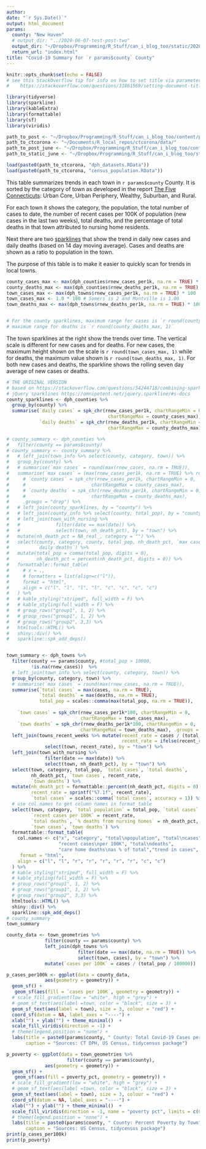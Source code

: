 ```yaml
---
author: 
date: "`r Sys.Date()`"
output: html_document
params: 
  county: "New Haven"
  # output_dir: "../2020-06-07-test-post-two"
  output_dir: "~/Dropbox/Programming/R_Stuff/can_i_blog_too/static/2020-06-22-tracking-covid-19-in-connecticut"
  return_url: "index.html"
title: "Covid-19 Summary for `r params$county` County"
---
```


```r
knitr::opts_chunk$set(echo = FALSE)
# see this StackOverflow tip for info on how to set title via parameter:
#    https://stackoverflow.com/questions/31861569/setting-document-title-in-rmarkdown-from-parameters
```
```r
library(tidyverse)
library(sparkline)
library(kableExtra)
library(formattable)
library(sf)
library(viridis)
```
```r
path_to_post <- "~/Dropbox/Programming/R_Stuff/can_i_blog_too/content/post/2020-03-29-covid19-cases-in-connecticut/"
path_to_ctcorona <- "~/Documents/R_local_repos/ctcorona/data/"
path_to_post_june <- "~/Dropbox/Programming/R_Stuff/can_i_blog_too/content/post/2020-06-22-tracking-covid-19-in-connecticut/"
path_to_static_june <- "~/Dropbox/Programming/R_Stuff/can_i_blog_too/static/post/2020-06-22-tracking-covid-19-in-connecticut/"

load(paste0(path_to_ctcorona, "dph_datasets.RData"))
load(paste0(path_to_ctcorona, "census_population.RData"))
```

This table summarizes trends in each town in `r params$county` County. 
It is sorted by the category of town as
developed in the report [The Five Connecticuts](https://ctdatahaven.org/sites/ctdatahaven/files/UConnCPR%20Changing%20Demographics-5%20CTs%202004.pdf):
Urban Core, Urban Periphery, Wealthy, Suburban, and Rural.

For each town it shows the category, the population, 
the total number of cases to date, the number of recent cases per
100K of population (new cases in the last two weeks), total deaths, and the percentage of total deaths
in that town
attributed to nursing home residents.

Next there are two [sparklines](https://en.wikipedia.org/wiki/Sparkline)
that show the trend in daily new cases and daily deaths (based on 
14 day moving average). Cases and deaths are shown as a ratio to population
in the town. 

The purpose of this table is to make it easier to quickly scan
for trends in local towns.

```r
county_cases_max <- max(dph_counties$rnew_cases_per1k, na.rm = TRUE) * 100
county_deaths_max <- max(dph_counties$rnew_deaths_per1k, na.rm = TRUE) * 100
town_cases_max <- max(dph_towns$rnew_cases_per1k, na.rm = TRUE) * 100
town_cases_max <- 1.0 * 100 # Somers is 2 and Montville is 1.06 
town_deaths_max <- max(dph_towns$rnew_deaths_per1k, na.rm = TRUE) * 100


# For the county sparklines, maximum range for cases is `r round(county_cases_max,1)`
# maximum range for deaths is `r round(county_deaths_max, 1)`
```

The town sparklines at the right show the trends over time.
The vertical scale is different for new cases and for deaths.
For new cases, the maximum height shown on the scale is `r round(town_cases_max, 1)` while 
for deaths, the maximum value shown is `r round(town_deaths_max, 1)`. For both new cases and
deaths, the sparkline shows the rolling seven day average of new cases or deaths. 



```r
# THE ORIGINAL VERSION
# based on https://stackoverflow.com/questions/54244718/combining-sparkline-in-kableextra-table
# jQuery sparklines https://omnipotent.net/jquery.sparkline/#s-docs
county_sparklines <- dph_counties %>% 
  group_by(county) %>% 
  summarise(`daily cases` = spk_chr(rnew_cases_per1k, chartRangeMin = 0,
                                     chartRangeMax = county_cases_max),
            `daily deaths` = spk_chr(rnew_deaths_per1k, chartRangeMin = 0,
                                     chartRangeMax = county_deaths_max), .groups = "drop")

# county_summary <- dph_counties %>% 
#   filter(county == params$county)
# county_summary <- county_summary %>% 
#   # left_join(town_info %>% select(county, category, town)) %>% 
#   group_by(county) %>% 
#   # summarise(`max cases` = round(max(rnew_cases, na.rm = TRUE)),
#   summarise(`max cases` = (max(rnew_cases_per1k, na.rm = TRUE) %>% round(4)),
#     # `county cases` = spk_chr(rnew_cases_per1k, chartRangeMin = 0, 
#     #                        chartRangeMax = county_cases_max),
#     # `county deaths` = spk_chr(rnew_deaths_per1k, chartRangeMin = 0, 
#     #                        chartRangeMax = county_deaths_max), 
#     .groups = "drop") %>% 
#   # left_join(county_sparklines, by = "county") %>% 
#   # left_join(county_info %>% select(county, total_pop), by = "county") %>% 
#   # left_join(town_with_nursing %>% 
#   #             filter(date == max(date)) %>% 
#   #             select(town, nh_death_pct), by = "town") %>% 
#   mutate(nh_death_pct = NA_real_, category = "") %>% 
#   select(county, category, county, total_pop, nh_death_pct, `max cases`, `daily cases`,
#          `daily deaths`) %>% 
#   mutate(total_pop = comma(total_pop, digits = 0), 
#          nh_death_pct = percent(nh_death_pct, digits = 0)) %>% 
#   formattable::format_table(
#     # x = .,
#     # formatters = list(align=c("l")),
#     format = "html",
#     align = c("l", "l", "l", "l", "c", "c", "c", "c")
#   ) %>%
#   # kable_styling("striped", full_width = F) %>%
#   # kable_styling(full_width = F) %>%
#   # group_rows("group1", 1, 2) %>%
#   # group_rows("group1", 1, 2) %>%
#   # group_rows("group2", 3,3) %>%
#   htmltools::HTML() %>%
#   shiny::div() %>%
#   sparkline::spk_add_deps()


town_summary <- dph_towns %>%
  filter(county == params$county, #total_pop > 10000,
         !is.na(rnew_cases))  %>%
  # left_join(town_info %>% select(county, category, town)) %>% 
  group_by(county, category, town) %>% 
  # summarise(`max cases` = round(max(rnew_cases, na.rm = TRUE)),
  summarise(`total cases` = max(cases, na.rm = TRUE),
            `total deaths` = max(deaths, na.rm = TRUE),
            total_pop = scales::comma(max(total_pop, na.rm = TRUE)),
            
    `town cases` = spk_chr(rnew_cases_per1k*100, chartRangeMin = 0, 
                           chartRangeMax = town_cases_max),
    `town deaths` = spk_chr(rnew_deaths_per1k*100, chartRangeMin = 0, 
                           chartRangeMax = town_deaths_max), .groups = "drop") %>% 
  left_join(towns_recent_weeks %>% mutate(recent_rate = cases / (total_pop / 100000),
                                          recent_rate = ifelse(recent_rate < 0, 0, recent_rate)) %>% 
              select(town, recent_rate), by = "town") %>% 
  left_join(town_with_nursing %>% 
              filter(date == max(date)) %>% 
              select(town, nh_death_pct), by = "town") %>% 
  select(town, category, total_pop, `total cases`, `total deaths`,
         nh_death_pct, `town cases`, recent_rate,
         `town deaths`) %>% 
  mutate(nh_death_pct = formattable::percent(nh_death_pct, digits = 0),
         recent_rate = sprintf("%7.1f", recent_rate),
         `total cases` = scales::comma(`total cases`, accuracy = 1)) %>% 
  # use col.names to get column names in format_table
  select(town, category, `total population` = total_pop, `total cases`, 
         `recent cases per 100K` = recent_rate, 
         `total deaths`, `% deaths from nursing homes` = nh_death_pct, 
         `town cases`, `town deaths`) %>% 
  formattable::format_table(
    col.names <- c("x", "category", "total\npopulation", "total\ncases",
                   "recent cases\nper 100K", "total\ndeaths",
                   "care home deaths\nas % of total","trend in cases", "trend in deaths"),
     format = "html",
    align = c("l", "l", "r", "r", "r", "r", "r", "c", "c")
  ) %>%
  # kable_styling("striped", full_width = F) %>%
  # kable_styling(full_width = F) %>%
  # group_rows("group1", 1, 2) %>%
  # group_rows("group1", 1, 2) %>%
  # group_rows("group2", 3,3) %>%
  htmltools::HTML() %>%
  shiny::div() %>%
  sparkline::spk_add_deps()
# county_summary
town_summary
```
```r
county_data <- town_geometries %>% 
              filter(county == params$county) %>% 
              left_join(dph_towns %>% 
                          filter(date == max(date, na.rm = TRUE)) %>% 
                          select(town, cases), by = "town") %>% 
              mutate(`cases per 100K` = cases / (total_pop / 100000))
```
```r
p_cases_per100k <- ggplot(data = county_data, 
              aes(geometry = geometry)) +
  geom_sf() +
   geom_sf(aes(fill = `cases per 100K`, geometry = geometry)) +
  # scale_fill_gradient(low = "white", high = "grey") +
  # geom_sf_text(aes(label =town, color = "black", size = 3) +
  geom_sf_text(aes(label = town), size = 3, colour = "red") +
  coord_sf(datum = NA, label_axes = "----") +
  xlab("") + ylab("") + theme_minimal()  +
  scale_fill_viridis(direction = -1) +
  # theme(legend.position = "none") +
  labs(title = paste0(params$county, " County: Total Covid-19 Cases per 100K of Population by Town"),
       caption = "Sources: CT DPH, US Census, tidycensus package")

p_poverty <- ggplot(data = town_geometries %>% 
                      filter(county == params$county), 
              aes(geometry = geometry)) +
  geom_sf() +
   geom_sf(aes(fill = poverty_pct, geometry = geometry)) +
  # scale_fill_gradient(low = "white", high = "grey") +
  # geom_sf_text(aes(label =town, color = "black", size = 3) +
  geom_sf_text(aes(label = town), size = 3, colour = "red") +
  coord_sf(datum = NA, label_axes = "----") +
  xlab("") + ylab("") + theme_minimal()  +
  scale_fill_viridis(direction = -1, name = "poverty pct", limits = c(0, max(town_geometries$poverty_pct, na.rm = TRUE))) +
  # theme(legend.position = "none") +
  labs(title = paste0(params$county, " County: Percent Poverty by Town"),
       caption = "Sources: US Census, tidycensus package")
print(p_cases_per100k)
print(p_poverty)
```



